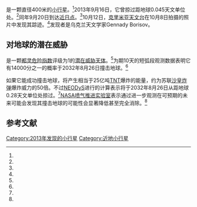 {{DISPLAYTITLE:2013 TV<sub>135</sub>}}
{{Infobox planet
| width = 25em
| bgcolour = #FFFFC0
| name = {{mp|2013 TV|135}}
| discovery = yes
| discovery_ref = <ref name="MPEC2013-U03"/>
| discoverer = [[克里米亚天文台|克里米亚天文台]] ([[天文台編號列表#000-099|095]])
| discovered = 2013年10月12日
| mp_name = {{mp|2013 TV|135}}
| mp_category = [[阿波羅型小行星|阿波羅型小行星]]、[[潜在威胁天体|潜在威胁天体]]<br>[[Potentially_hazardous_object|PHA]]<ref name="jpldata"/>
| orbit_ref = <ref name="jpldata"/>
| epoch = 2013年10月17日<br>([[不確定參數_U|不确定性]]=8)<ref name=jpldata/>
| aphelion = 3.9 [[天文单位|AU]] (Q)
| perihelion = 0.995 AU (q)
| semimajor = 2.4 AU (a)
| eccentricity = 0.59
| period = 3.8 [[儒略年|yr]]
| inclination = 6.7°
| asc_node = 333°
| mean_anomaly = 6.94° (M)
| arg_peri = 23.7°
| physical_characteristics = yes
| dimensions = ~{{convert|400|m|sp=us}}<ref name=risk2013TV135/>
| mass = 8.9{{e|10}} kg (assumed)<ref name=risk2013TV135/>
| magnitude =
| abs_magnitude = 19.6<ref name="jpldata"/>
}}
'''{{mp|2013 TV|135}}'''是一颗直径400米的[[小行星|小行星]]。<ref name=risk2013TV135/>2013年9月16日，它曾掠过距地球0.045天文单位处。<ref name=jpldata/>同年9月20日到达[[近日点|近日点]]。<ref name=jpldata/>10月12日，[[克里米亚天文台|克里米亚天文台]]在10月8日拍摄的照片中发现其踪迹。<ref name="MPEC2013-U03"/>发现者是乌克兰天文学家Gennady Borisov。

== 对地球的潜在威胁 ==
{{mp|2013 TV|135}}是一颗[[都灵危险指数|都灵危险指数]]评级为1的[[潜在威胁天体|潜在威胁天体]]。<ref name=risk2013TV135/>为期10天的短弧段观测数据表明它有14000分之一的概率于2032年8月26日撞击地球。<ref name=risk2013TV135/>

如果它能成功撞击地球，将产生相当于25亿吨[[TNT|TNT]]爆炸的能量，约为苏联[[沙皇炸弹|沙皇炸弹]]爆炸威力的50倍。不过[[NEODyS|NEODyS]]进行的计算表示{{mp|2013 TV|135}}将于2032年8月26日从距地球0.28天文单位处掠过。<ref name="NEODyS-2013TV135"/>[[NASA|NASA]][[喷气推进实验室|喷气推进实验室]]表示通过进一步观测在可预期的未来可能会发现其撞击地球的可能性会显著降低甚至完全消除。<ref name=news180/>

== 参考文献 ==
{{reflist
| refs =

<ref name=jpldata>{{cite web
  |date=2013-10-18 last obs (arc=10 days)
  |title=JPL Small-Body Database Browser: (2013 TV135)
  |url=http://ssd.jpl.nasa.gov/sbdb.cgi?sstr=2013TV135;cad=1
  |publisher=Jet Propulsion Laboratory
  |accessdate=2013-10-19
  |archive-date=2019-09-11
  |archive-url=https://web.archive.org/web/20190911202829/https://ssd.jpl.nasa.gov/sbdb.cgi?sstr=2013TV135;cad=1
  |dead-url=no
  }}</ref>

<ref name="MPEC2013-U03">{{cite web
  |url=http://www.minorplanetcenter.net/mpec/K13/K13U03.html
  |title=MPEC 2013-U03 : 2013 TV135
  |work=Minor Planet Electronic Circular
  |publisher=Minor Planet Center
  |accessdate=2013-10-16
  |archive-date=2017-11-14
  |archive-url=https://web.archive.org/web/20171114131931/http://www.minorplanetcenter.net/mpec/K13/K13U03.html
  |dead-url=no
  }}</ref>

<ref name=risk2013TV135>{{cite web 
 |url=http://neo.jpl.nasa.gov/risk/2013tv135.html 
 |title=2013 TV135 Impact Risk 
 |work=Near Earth Object Program [[Sentry_Risk_Table|Sentry Risk Table]] 
 |publisher=JPL 
 |accessdate=2013-10-19 
 |deadurl=yes 
 |archiveurl=https://web.archive.org/web/20131017011711/http://neo.jpl.nasa.gov/risk/2013tv135.html 
 |archivedate=2013-10-17 
 }}</ref>

<ref name="NEODyS-2013TV135">{{cite web
  |title=2013TV135 Ephemerides for 26 August 2032
  |publisher=[[NEODyS|NEODyS]] (Near Earth Objects – Dynamic Site)
  |url=http://newton.dm.unipi.it/neodys/index.php?pc=1.1.3.1&n=2013TV135&oc=500&y0=2032&m0=08&d0=25&h0=0&mi0=0&y1=2032&m1=08&d1=27&h1=0&mi1=0&ti=1.0&tiu=days
  |accessdate=2013-10-19
  |archive-date=2017-06-08
  |archive-url=https://web.archive.org/web/20170608154837/http://newton.dm.unipi.it/neodys/index.php?pc=1.1.3.1&n=2013TV135&oc=500&y0=2032&m0=08&d0=25&h0=0&mi0=0&y1=2032&m1=08&d1=27&h1=0&mi1=0&ti=1.0&tiu=days
  |dead-url=no
  }}</ref>

<ref name=news180>{{cite web
  |url=http://neo.jpl.nasa.gov/news/news180.html
  |title=Asteroid 2013 TV135 - A Reality Check
  |work=Near Earth Object Program
  |publisher=[[Jet_Propulsion_Laboratory|JPL]]
  |accessdate=2013-10-17
  |deadurl=yes
  |archiveurl=https://web.archive.org/web/20131019115203/http://neo.jpl.nasa.gov/news/news180.html
  |archivedate=2013-10-19
  }}</ref>

}}

[[Category:2013年发现的小行星|Category:2013年发现的小行星]]
[[Category:近地小行星|Category:近地小行星]]